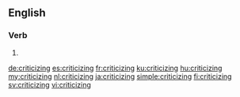 ==English==

===Verb===
{{head|en|present participle}}

# {{present participle of|criticize|lang=en|nocat=1}}

[[de:criticizing]]
[[es:criticizing]]
[[fr:criticizing]]
[[ku:criticizing]]
[[hu:criticizing]]
[[my:criticizing]]
[[nl:criticizing]]
[[ja:criticizing]]
[[simple:criticizing]]
[[fi:criticizing]]
[[sv:criticizing]]
[[vi:criticizing]]